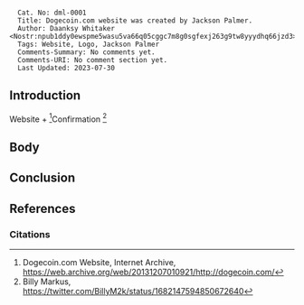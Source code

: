 <pre> 
  Cat. No: dml-0001
  Title: Dogecoin.com website was created by Jackson Palmer.
  Author: Daanksy Whitaker <Nostr:npub1ddy0ewspme5wasu5va66q05cggc7m8g0sgfexj263g9tw8yyydhq66jzd3>
  Tags: Website, Logo, Jackson Palmer
  Comments-Summary: No comments yet.
  Comments-URI: No comment section yet.
  Last Updated: 2023-07-30
</pre>

==Introduction==
Website + <ref>Dogecoin.com Website, Internet Archive, https://web.archive.org/web/20131207010921/http://dogecoin.com/
</ref>Confirmation <ref> Billy Markus, https://twitter.com/BillyM2k/status/1682147594850672640 </ref>
==Body==

==Conclusion==

==References==
===Citations===
<references />
